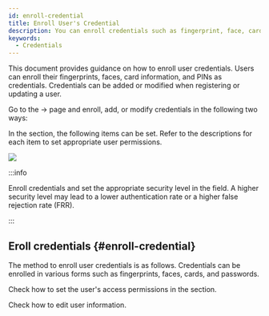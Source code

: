 ```yaml
---
id: enroll-credential
title: Enroll User's Credential
description: You can enroll credentials such as fingerprint, face, card information, and PIN.
keywords:
  - Credentials
---
```


This document provides guidance on how to enroll user credentials. Users can enroll their fingerprints, faces, card information, and PINs as credentials. Credentials can be added or modified when registering or updating a user.

Go to the <Cmd sid='shell.header.launcher' /> → <Cmd sid='shell.header.user' /> page and enroll, add, or modify credentials in the following two ways:


<EnterUserPage />

In the <Cmd sid='team.user.credential.title' /> section, the following items can be set. Refer to the descriptions for each item to set appropriate user permissions.

<Image src='/img/biostarx-new-user-credential.png' />

:::info

Enroll credentials and set the appropriate security level in the <Cmd sid='team.user.credential.securityLevel.title' /> field. A higher security level may lead to a lower authentication rate or a higher false rejection rate (FRR).

<Glossary termid='credential' />

:::

## Eroll credentials {#enroll-credential}

The method to enroll user credentials is as follows. Credentials can be enrolled in various forms such as fingerprints, faces, cards, and passwords.

<Overview />

<NextStep>
<NextItem to='set-permission'>

Check how to set the user's access permissions in the <Cmd sid='team.user.permission.title' /> section.

</NextItem>
<NextItem to='edit-user'>

Check how to edit user information.

</NextItem>
</NextStep>
